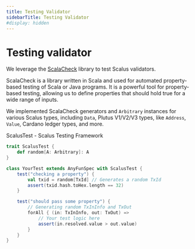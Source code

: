 ```yaml
---
title: Testing Validator
sidebarTitle: Testing Validator
#display: hidden
---
```


# Testing validator

We leverage the [ScalaCheck](https://www.scalacheck.org/) library to test Scalus validators.

ScalaCheck is a library written in Scala and used for
automated property-based testing of Scala or Java programs.
It is a powerful tool for property-based testing,
allowing us to define properties that should hold true for a wide range of inputs.

We implemented ScalaCheck generators and `Arbitrary` instances for various Scalus types,
including `Data`, Plutus V1/V2/V3 types, like `Address`, `Value`, Cardano ledger types, and more.

ScalusTest - Scalus Testing Framework

```scala mdoc:compile-only
trait ScalusTest {
    def random[A: Arbitrary]: A
}

class YourTest extends AnyFunSpec with ScalusTest {
    test("checking a property") {
        val txid = random[TxId] // Generates a random TxId
        assert(txid.hash.toHex.length == 32)
    }

    test("should pass some property") {
        // Generating random TxInInfo and TxOut
        forAll { (in: TxInInfo, out: TxOut) =>
            // Your test logic here
            assert(in.resolved.value > out.value)
        }
    }
}
```
